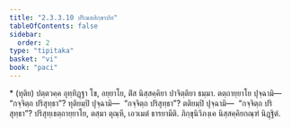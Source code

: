 ```yaml
---
title: "2.3.3.10 ปริณตสิกฺขาปท"
tableOfContents: false
sidebar:
  order: 2
type: "tipitaka"
basket: "vi"
book: "paci"
---
```



<DynamicBreadcrumb />

<Paragraph type="center" book="paci">
* (ทุติย) ปตฺตวคฺค
</Paragraph>


<Paragraph number="2563" book="paci">
อุทฺทิฏฺฐา โข, อยฺยาโย, ติํส นิสฺสคฺคิยา ปาจิตฺติยา ธมฺมา. ตตฺถายฺยาโย ปุจฺฉามิ—  “กจฺจิตฺถ ปริสุทฺธา”? ทุติยมฺปิ ปุจฺฉามิ—  “กจฺจิตฺถ ปริสุทฺธา”? ตติยมฺปิ ปุจฺฉามิ—  “กจฺจิตฺถ ปริสุทฺธา”? ปริสุทฺเธตฺถายฺยาโย, ตสฺมา ตุณฺหี, เอวเมตํ ธารยามีติ.

</Paragraph>

<Paragraph number="2564" type="center" book="paci">
ภิกฺขุนิวิภงฺเค นิสฺสคฺคิยกณฺฑํ นิฏฺฐิตํ.
</Paragraph>